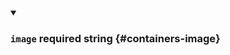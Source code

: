 
<details className="config-field" data-expandable="false" open>
<summary>

### `image` <span className="config-field-required" data-required="false">required</span> <span className="config-field-type">string</span> <span className="config-field-default"></span> <span className="config-field-enum"></span> {#containers-image}



</summary>



</details>
